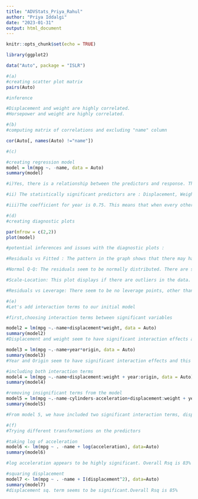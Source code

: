 ---
title: "ADVStats_Priya_Rahul"
author: "Priya Iddalgi"
date: "2023-01-31"
output: html_document
---

```{r setup, include=FALSE}
knitr::opts_chunk$set(echo = TRUE)
```

```{r}
library(ggplot2)
```

```{r}

data("Auto", package = "ISLR")

#(a)
#creating scatter plot matrix
pairs(Auto)

#inference

#Displacement and weight are highly correlated.
#Horsepower and weight are highly correlated.

```
```{r}
#(b)
#computing matrix of correlations and excluding "name" column

cor(Auto[, names(Auto) !="name"])
```
```{r}
#(c)

#creating regression model
model = lm(mpg ~. -name, data = Auto)
summary(model)

#i)Yes, there is a relationship between the predictors and response. The model has an R-sq value of 82%, which describes the proportion of variation in the response predicted by these independent variables. 

#ii) The statistically significant predictors are : Displacement, Weight, Year and  Origin. We conclude this through their individual p-values.

#iii)The coefficient for year is 0.75. This means that when every other predictor is held constant, if the year changes by 1 unit, the mpg changes by 0.75. In other words, mpg increases by 0.75 units each year.
```
```{r}
#(d)
#creating diagnostic plots

par(mfrow = c(2,2))
plot(model)

#potential inferences and issues with the diagnostic plots :

#Residuals vs Fitted : The pattern in the graph shows that there may have been some non-linear effects which were not captured by our model. There appears to be a U-shape in the graph. This graph suggests that all the residuals do not have a constant variance. There may be some heteroskedasticity problem associated.

#Normal Q-Q: The residuals seem to be normally distributed. There are some outliers (obs 326,327,323) at the right hand side.

#Scale-Location: This plot displays if there are outliers in the data.  Based on this graph, most values are within the range of [0,2], but observation 326,327,323 might be outliers.

#Residuals vs Leverage: There seem to be no leverage points, other than (14) labelled on the graph.
```
```{r}
#(e)
#Let's add interaction terms to our initial model

#first,choosing interaction terms between significant variables

model2 = lm(mpg ~.-name+displacement*weight, data = Auto)
summary(model2)
#Displacement and weight seem to have significant interaction effects and this model has an Rsq of 85.8%

model3 = lm(mpg ~.-name+year*origin, data = Auto)
summary(model3)
#Year and Origin seem to have significant interaction effects and this model has an Rsq of 82.6%

#including both interaction terms
model4 = lm(mpg ~.-name+displacement:weight + year:origin, data = Auto)
summary(model4)

#removing insignificant terms from the model
model5 = lm(mpg ~.-name-cylinders-acceleration+displacement:weight + year*origin, data = Auto)
summary(model5)

#From model 5, we have included two significant interaction terms, displacement&weight , as well as year&origin. We have included non-significant predictors such as 'cylinders' and 'acceleration'. We get an overall significant model with an Rsq 86.3%.

```
```{r}
#(f)
#Trying different transformations on the predictors

#taking log of acceleration
model6 <- lm(mpg ~ . -name + log(acceleration), data=Auto)
summary(model6)

#log acceleration appears to be highly significant. Overall Rsq is 83%

#squaring displacement
model7 <- lm(mpg ~ . -name + I(displacement^2), data=Auto)
summary(model7)
#displacement sq. term seems to be significant.Overall Rsq is 85%

```

